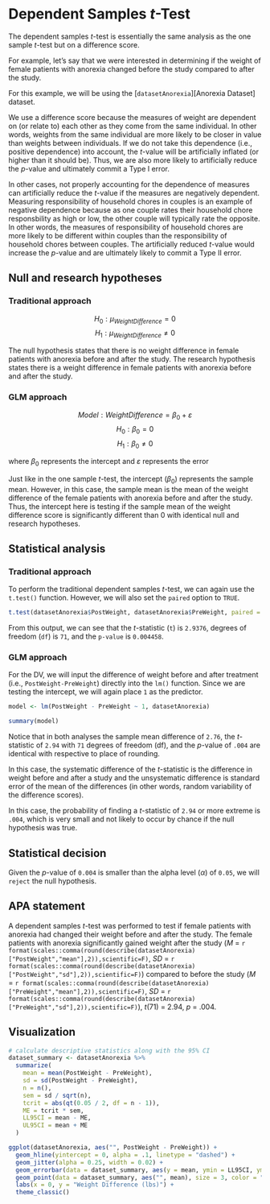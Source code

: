 # Dependent Samples *t*-Test

The dependent samples *t*-test is essentially the same analysis as the one sample *t*-test but on a difference score. 

For example, let's say that we were interested in determining if the weight of female patients with anorexia changed before the study compared to after the study.

For this example, we will be using the [`datasetAnorexia`][Anorexia Dataset] dataset.

We use a difference score because the measures of weight are dependent on (or relate to) each other as they come from the same individual. In other words, weights from the same individual are more likely to be closer in value than weights between individuals. If we do not take this dependence (i.e., positive dependence) into account, the *t*-value will be artificially inflated (or higher than it should be). Thus, we are also more likely to artificially reduce the *p*-value and ultimately commit a Type I error.

In other cases, not properly accounting for the dependence of measures can artificially reduce the *t*-value if the measures are negatively dependent. Measuring responsibility of household chores in couples is an example of negative dependence because as one couple rates their household chore responsbility as high or low, the other couple will typically rate the opposite. In other words, the measures of responsibility of household chores are more likely to be different within couples than the responsibility of household chores between couples. The artificially reduced *t*-value would increase the *p*-value and are ultimately likely to commit a Type II error.

## Null and research hypotheses

### Traditional approach
$$H_0: \mu_{WeightDifference} = 0$$
$$H_1: \mu_{WeightDifference} \ne 0$$

The null hypothesis states that there is no weight difference in female patients with anorexia before and after the study. The research hypothesis states there is a weight difference in female patients with anorexia before and after the study.

### GLM approach
$$Model: WeightDifference = \beta_0 + \varepsilon$$
$$H_0: \beta_0 = 0$$
$$H_1: \beta_0 \ne 0$$

where $\beta_0$ represents the intercept and $\varepsilon$ represents the error

Just like in the one sample *t*-test, the intercept ($\beta_{0}$) represents the sample mean. However, in this case, the sample mean is the mean of the weight difference of the female patients with anorexia before and after the study. Thus, the intercept here is testing if the sample mean of the weight difference score is significantly different than 0 with identical null and research hypotheses.

## Statistical analysis

### Traditional approach
To perform the traditional dependent samples *t*-test, we can again use the `t.test()` function. However, we will also set the `paired` option to `TRUE`.
```r
t.test(datasetAnorexia$PostWeight, datasetAnorexia$PreWeight, paired = TRUE)
```

From this output, we can see that the *t*-statistic (`t`) is `2.9376`, degrees of freedom (`df`) is `71`, and the `p-value` is `0.004458`.

### GLM approach
For the DV, we will input the difference of weight before and after treatment (i.e., `PostWeight-PreWeight`) directly into the `lm()` function. Since we are testing the intercept, we will again place `1` as the predictor. 
```r
model <- lm(PostWeight - PreWeight ~ 1, datasetAnorexia)
```

```r
summary(model)
```

Notice that in both analyses the sample mean difference of `2.76`, the *t*-statistic of `2.94` with `71` degrees of freedom (df), and the *p*-value of `.004` are identical with respective to place of rounding.

In this case, the systematic difference of the *t*-statistic is the difference in weight before and after a study and the unsystematic difference is standard error of the mean of the differences (in other words, random variability of the difference scores).

In this case, the probability of finding a *t*-statistic of `2.94` or more extreme is `.004`, which is very small and not likely to occur by chance if the null hypothesis was true.

## Statistical decision
Given the *p*-value of `0.004` is smaller than the alpha level ($\alpha$) of `0.05`, we will `reject` the null hypothesis.

## APA statement

A dependent samples *t*-test was performed to test if female patients with anorexia had changed their weight before and after the study. The female patients with anorexia significantly gained weight after the study (*M* = `r format(scales::comma(round(describe(datasetAnorexia)["PostWeight","mean"],2)),scientific=F)`, *SD* = `r format(scales::comma(round(describe(datasetAnorexia)["PostWeight","sd"],2)),scientific=F)`) compared to before the study (*M* = `r format(scales::comma(round(describe(datasetAnorexia)["PreWeight","mean"],2)),scientific=F)`, *SD* = `r format(scales::comma(round(describe(datasetAnorexia)["PreWeight","sd"],2)),scientific=F)`), *t*(71) = 2.94, *p* = .004.

## Visualization
```r
# calculate descriptive statistics along with the 95% CI
dataset_summary <- datasetAnorexia %>%
  summarize(
    mean = mean(PostWeight - PreWeight),
    sd = sd(PostWeight - PreWeight),
    n = n(),
    sem = sd / sqrt(n),
    tcrit = abs(qt(0.05 / 2, df = n - 1)),
    ME = tcrit * sem,
    LL95CI = mean - ME,
    UL95CI = mean + ME
  )

ggplot(datasetAnorexia, aes("", PostWeight - PreWeight)) +
  geom_hline(yintercept = 0, alpha = .1, linetype = "dashed") +
  geom_jitter(alpha = 0.25, width = 0.02) +
  geom_errorbar(data = dataset_summary, aes(y = mean, ymin = LL95CI, ymax = UL95CI), width = 0.01, color = "#3182bd") +
  geom_point(data = dataset_summary, aes("", mean), size = 3, color = "#3182bd") +
  labs(x = 0, y = "Weight Difference (lbs)") +
  theme_classic()
```
